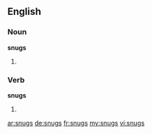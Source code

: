 ==English==

===Noun===
'''snugs'''

# {{plural of|snug}}

===Verb===
'''snugs'''

# {{third-person singular of|snug}}

[[ar:snugs]]
[[de:snugs]]
[[fr:snugs]]
[[my:snugs]]
[[vi:snugs]]